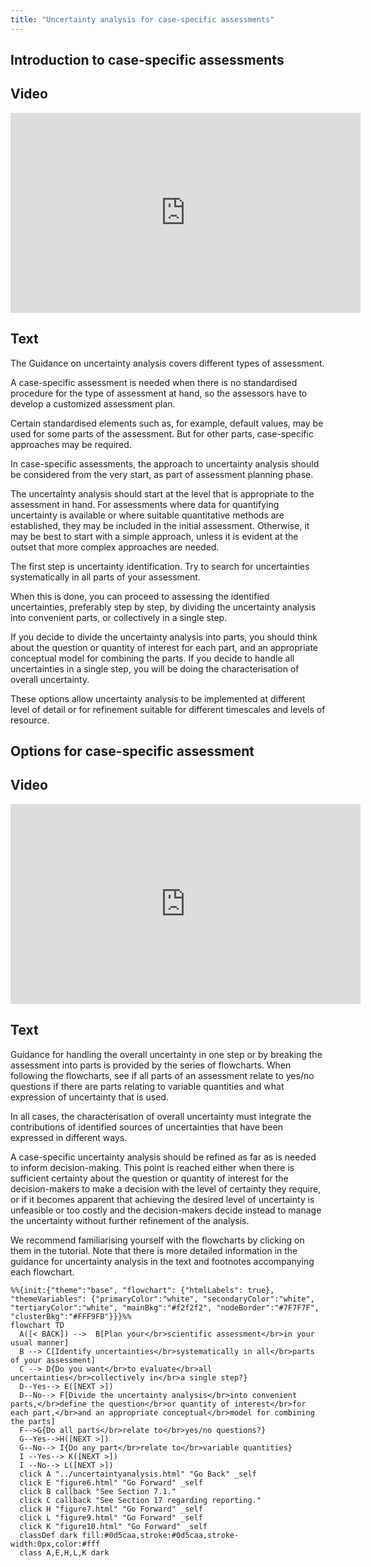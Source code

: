 ```yaml
---
title: "Uncertainty analysis for case-specific assessments"
---
```


## Introduction to case-specific assessments

:::: {.panel-tabset}

## Video

<iframe width="560px" height="320px" allowfullscreen="true" allow="autoplay *" title="Sequence_CA1_IntroCaseSpecific" src="https://lu.instructuremedia.com/embed/80fa6da7-ee3a-4088-a89c-6056079f4578" frameborder="0"></iframe>

## Text

The Guidance on uncertainty analysis covers different types of assessment. 

A case-specific assessment is needed when there is no standardised procedure for the type of assessment at hand, so the assessors have to develop a customized assessment plan. 

Certain standardised elements such as, for example, default values, may be used for some parts of the assessment. But for other parts, case-specific approaches may be required. 

In case-specific assessments, the approach to uncertainty analysis should be considered from the very start, as part of assessment planning phase.

The uncertainty analysis should start at the level that is appropriate to the assessment in hand. For assessments where data for quantifying uncertainty is available or where suitable quantitative methods are established, they may be included in the initial assessment. Otherwise, it may be best to start with a simple approach, unless it is evident at the outset that more complex approaches are needed. 

The first step is uncertainty identification. Try to search for uncertainties systematically in all parts of your assessment.

When this is done, you can proceed to assessing the identified uncertainties, preferably step by step, by dividing the uncertainty analysis into convenient parts, or collectively in a single step. 

If you decide to divide the uncertainty analysis into parts, you should think about the question or quantity of interest for each part, and an appropriate conceptual model for combining the parts.
If you decide to handle all uncertainties in a single step, you will be doing the characterisation of overall uncertainty. 

These options allow uncertainty analysis to be implemented at different level of detail or for refinement suitable for different timescales and levels of resource.

::::



## Options for case-specific assessment

:::: {.panel-tabset}

## Video

<iframe width="560px" height="320px" allowfullscreen="true" allow="autoplay *" title="Sequence_CA2_OptionsCaseSpecific" src="https://lu.instructuremedia.com/embed/4d7e6fe4-0f45-431a-81e5-c5f6fd42dc4a" frameborder="0"></iframe>

## Text

Guidance for handling the overall uncertainty in one step or by breaking the assessment into parts is provided by the series of flowcharts. When following the flowcharts, see
if all parts of an assessment relate to yes/no questions
if there are parts relating to variable quantities 
and what expression of uncertainty that is used. 

In all cases, the characterisation of overall uncertainty must integrate the contributions of identified sources of uncertainties that have been expressed in different ways.

A case-specific uncertainty analysis should be refined as far as is needed to inform decision-making. This point is reached either when there is sufficient certainty about the question or quantity of interest for the decision-makers to make a decision with the level of certainty they require, or if it becomes apparent that achieving the desired level of uncertainty is unfeasible or too costly and the decision-makers decide instead to manage the uncertainty without further refinement of the analysis. 

We recommend familiarising yourself with the flowcharts by clicking on them in the tutorial. Note that there is more detailed information in the guidance for uncertainty analysis in the text and footnotes accompanying each flowchart.

::::

:::{.column-page-inset}
```mermaid
%%{init:{"theme":"base", "flowchart": {"htmlLabels": true}, "themeVariables": {"primaryColor":"white", "secondaryColor":"white", "tertiaryColor":"white", "mainBkg":"#f2f2f2", "nodeBorder":"#7F7F7F", "clusterBkg":"#FFF9FB"}}}%%
flowchart TD
  A([< BACK]) -->  B[Plan your</br>scientific assessment</br>in your usual manner]
  B --> C[Identify uncertainties</br>systematically in all</br>parts of your assessment]
  C --> D{Do you want</br>to evaluate</br>all uncertainties</br>collectively in</br>a single step?}
  D--Yes--> E([NEXT >])
  D--No--> F[Divide the uncertainty analysis</br>into convenient parts,</br>define the question</br>or quantity of interest</br>for each part,</br>and an appropriate conceptual</br>model for combining the parts]
  F-->G{Do all parts</br>relate to</br>yes/no questions?}
  G--Yes-->H([NEXT >])
  G--No--> I{Do any part</br>relate to</br>variable quantities}
  I --Yes--> K([NEXT >])
  I --No--> L([NEXT >])
  click A "../uncertaintyanalysis.html" "Go Back" _self
  click E "figure6.html" "Go Forward" _self
  click B callback "See Section 7.1."
  click C callback "See Section 17 regarding reporting."
  click H "figure7.html" "Go Forward" _self
  click L "figure9.html" "Go Forward" _self
  click K "figure10.html" "Go Forward" _self
  classDef dark fill:#0d5caa,stroke:#0d5caa,stroke-width:0px,color:#fff
  class A,E,H,L,K dark
```
:::
